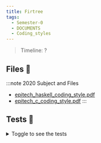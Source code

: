 ```yaml
---
title: Firtree
tags:
  - Semester-0
  - DOCUMENTS
  - Coding_styles
---
```

> Timeline: ?


## Files 📂

:::note 2020 Subject and Files
- [epitech_haskell_coding_style.pdf](https://github.com/Studio-17/Epitech-Subjects/raw/main/Semester-0/DOCUMENTS/Coding_styles/epitech_haskell_coding_style.pdf)
- [epitech_c_coding_style.pdf](https://github.com/Studio-17/Epitech-Subjects/raw/main/Semester-0/DOCUMENTS/Coding_styles/epitech_c_coding_style.pdf)
:::

## Tests 🤖
<details>
  <summary>Toggle to see the tests</summary>
  <div>
Yo
  </div>
</details>
